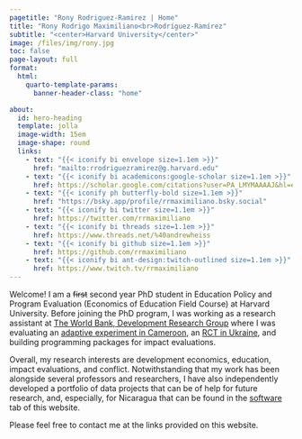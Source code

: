 ```yaml
---
pagetitle: "Rony Rodriguez-Ramirez | Home"
title: "Rony Rodrigo Maximiliano<br>Rodríguez-Ramírez"
subtitle: "<center>Harvard University</center>"
image: /files/img/rony.jpg
toc: false
page-layout: full
format:
  html:
    quarto-template-params:
      banner-header-class: "home"

about:
  id: hero-heading
  template: jolla
  image-width: 15em
  image-shape: round  
  links:
    - text: "{{< iconify bi envelope size=1.1em >}}"
      href: "mailto:rrodriguezramirez@g.harvard.edu"
    - text: "{{< iconify bi academicons:google-scholar size=1.1em >}}"
      href: https://scholar.google.com/citations?user=PA_LMYMAAAAJ&hl=en
    - text: "{{< iconify ph butterfly-bold size=1.1em >}}"
      href: "https://bsky.app/profile/rrmaximiliano.bsky.social"
    - text: "{{< iconify bi twitter size=1.1em >}}"
      href: https://twitter.com/rrmaximiliano
    - text: "{{< iconify bi threads size=1.1em >}}"
      href: https://www.threads.net/%40andrewheiss
    - text: "{{< iconify bi github size=1.1em >}}"
      href: https://github.com/rrmaximiliano
    - text: "{{< iconify bi ant-design:twitch-outlined size=1.1em >}}"
      href: https://www.twitch.tv/rrmaximiliano
---
```


::: {#hero-heading}
:::


Welcome! I am a ~~first~~ second year PhD student in Education Policy and Program Evaluation (Economics of Education Field Course) at Harvard University. Before joining the PhD program, I was working as a research assistant at [The World Bank, Development Research Group](https://www.worldbank.org/en/research/) where I was evaluating an [adaptive experiment in Cameroon](https://www.socialscienceregistry.org/trials/3514), an [RCT in Ukraine](https://www.socialscienceregistry.org/trials/10634), and building programming packages for impact evaluations.

Overall, my research interests are development economics, education, impact evaluations, and conflict. Notwithstanding that my work has been alongside several professors and researchers, I have also independently developed a portfolio of data projects that can be of help for future research, and, especially, for Nicaragua that can be found in the [software](/projects/) tab of this website.

Please feel free to contact me at the links provided on this website.

